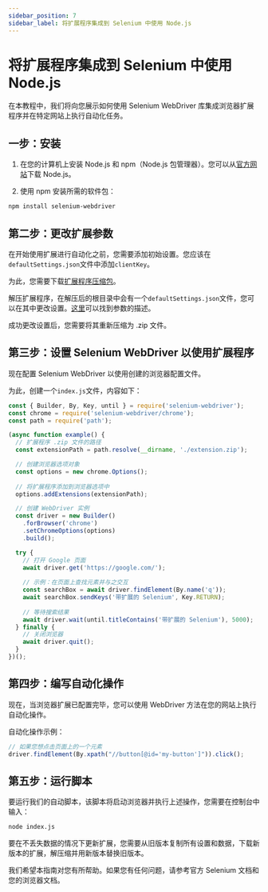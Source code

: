 ```yaml
---
sidebar_position: 7
sidebar_label: 将扩展程序集成到 Selenium 中使用 Node.js
---
```



<ArticleHead slug="extension/selenium-ext" />


# 将扩展程序集成到 Selenium 中使用 Node.js

在本教程中，我们将向您展示如何使用 Selenium WebDriver 库集成浏览器扩展程序并在特定网站上执行自动化任务。

## 一步：安装

1. 在您的计算机上安装 Node.js 和 npm（Node.js 包管理器）。您可以从[官方网站](https://nodejs.org/)下载 Node.js。

2. 使用 npm 安装所需的软件包：

```bash
npm install selenium-webdriver
```
## 第二步：更改扩展参数

在开始使用扩展进行自动化之前，您需要添加初始设置。您应该在`defaultSettings.json`文件中添加`clientKey`。

为此，您需要下载[扩展程序压缩包](extension-main.mdx)。

解压扩展程序，在解压后的根目录中会有一个`defaultSettings.json`文件，您可以在其中更改设置。[这里](ext-settings.mdx)可以找到参数的描述。

成功更改设置后，您需要将其重新压缩为 .zip 文件。

## 第三步：设置 Selenium WebDriver 以使用扩展程序

现在配置 Selenium WebDriver 以使用创建的浏览器配置文件。

为此，创建一个`index.js`文件，内容如下：

```js
const { Builder, By, Key, until } = require('selenium-webdriver');
const chrome = require('selenium-webdriver/chrome');
const path = require('path');

(async function example() {
  // 扩展程序 .zip 文件的路径
  const extensionPath = path.resolve(__dirname, './extension.zip');

  // 创建浏览器选项对象
  const options = new chrome.Options();
  
  // 将扩展程序添加到浏览器选项中
  options.addExtensions(extensionPath);

  // 创建 WebDriver 实例
  const driver = new Builder()
    .forBrowser('chrome')
    .setChromeOptions(options)
    .build();

  try {
    // 打开 Google 页面
    await driver.get('https://google.com/');
    
    // 示例：在页面上查找元素并与之交互
    const searchBox = await driver.findElement(By.name('q'));
    await searchBox.sendKeys('带扩展的 Selenium', Key.RETURN);
    
    // 等待搜索结果
    await driver.wait(until.titleContains('带扩展的 Selenium'), 5000);
  } finally {
    // 关闭浏览器
    await driver.quit();
  }
})();
```

## 第四步：编写自动化操作
现在，当浏览器扩展已配置完毕，您可以使用 WebDriver 方法在您的网站上执行自动化操作。

自动化操作示例：

```js
// 如果您想点击页面上的一个元素
driver.findElement(By.xpath("//button[@id='my-button']")).click();
```

## 第五步：运行脚本

要运行我们的自动脚本，该脚本将启动浏览器并执行上述操作，您需要在控制台中输入：

```bash
node index.js
```

要在不丢失数据的情况下更新扩展，您需要从旧版本复制所有设置和数据，下载新版本的扩展，解压缩并用新版本替换旧版本。

我们希望本指南对您有所帮助。如果您有任何问题，请参考官方 Selenium 文档和您的浏览器文档。